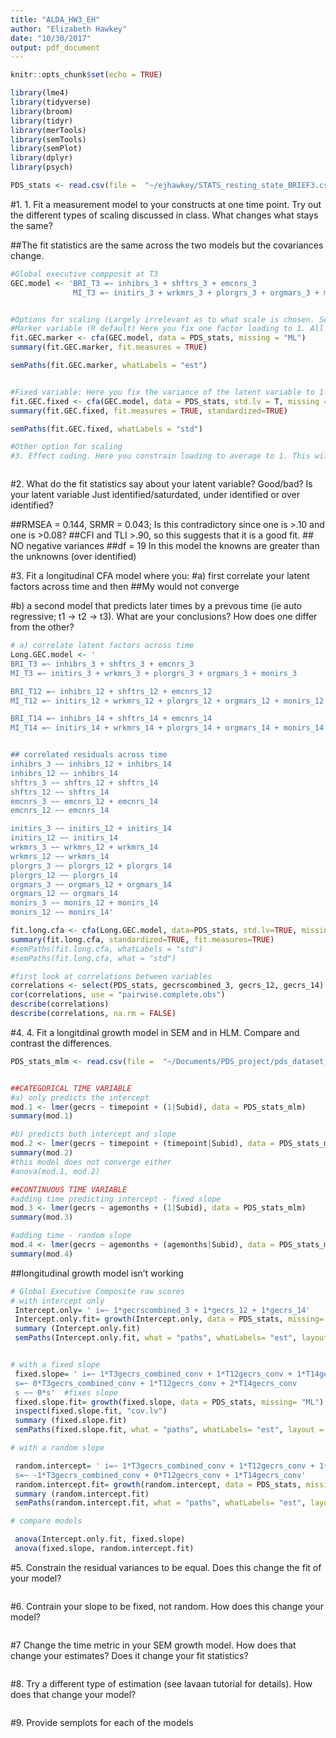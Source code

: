 ```yaml
---
title: "ALDA_HW3_EH"
author: "Elizabeth Hawkey"
date: "10/30/2017"
output: pdf_document
---
```



```r
knitr::opts_chunk$set(echo = TRUE)
```


```r
library(lme4)
library(tidyverse)
library(broom)
library(tidyr)
library(merTools)
library(semTools)
library(semPlot)
library(dplyr)
library(psych)

PDS_stats <- read.csv(file =  "~/ejhawkey/STATS_resting_state_BRIEF3.csv")

```

#1. 1. Fit a measurement model to your constructs at one time point. Try out the different types of scaling discussed in class. What changes what stays the same?

##The fit statistics are the same across the two models but the covariances change.
```r

#Global executive compposit at T3
GEC.model <- 'BRI_T3 =~ inhibrs_3 + shftrs_3 + emcnrs_3 
              MI_T3 =~ initirs_3 + wrkmrs_3 + plorgrs_3 + orgmars_3 + monirs_3'


#Options for scaling (Largely irrelevant as to what scale is chosen. Serves to establish a point of reference in interpret other parameters):
#Marker variable (R default) Here you fix one factor loading to 1. All other loadings are relative to this loading.
fit.GEC.marker <- cfa(GEC.model, data = PDS_stats, missing = "ML")
summary(fit.GEC.marker, fit.measures = TRUE) 

semPaths(fit.GEC.marker, whatLabels = "est")


#Fixed variable: Here you fix the variance of the latent variable to 1 (standardized)
fit.GEC.fixed <- cfa(GEC.model, data = PDS_stats, std.lv = T, missing = "ML")
summary(fit.GEC.fixed, fit.measures = TRUE, standardized=TRUE) 

semPaths(fit.GEC.fixed, whatLabels = "std")

#Other option for scaling
#3. Effect coding. Here you constrain loading to average to 1. This will be helpful for us as we can then put the scale of measurement into our original metric. For longitudinal models this is helpful in terms of how to interpret the amount of change.



```

#2. What do the fit statistics say about your latent variable? Good/bad? Is your latent variable Just identified/saturdated, under identified or over identified?

##RMSEA = 0.144, SRMR = 0.043; Is this contradictory since one is >.10 and one is >0.08?
##CFI and TLI >.90, so this suggests that it is a good fit. 
## NO negative variances
##df = 19 In this model the knowns are greater than the unknowns (over identified)


#3. Fit a longitudinal CFA model where you:
#a) first correlate your latent factors across time and then 
##My would not converge

#b) a second model that predicts later times by a prevous time (ie auto regressive; t1 -> t2 -> t3). What are your conclusions? How does one differ from the other?

```r
# a) correlate latent factors across time
Long.GEC.model <- '
BRI_T3 =~ inhibrs_3 + shftrs_3 + emcnrs_3 
MI_T3 =~ initirs_3 + wrkmrs_3 + plorgrs_3 + orgmars_3 + monirs_3

BRI_T12 =~ inhibrs_12 + shftrs_12 + emcnrs_12 
MI_T12 =~ initirs_12 + wrkmrs_12 + plorgrs_12 + orgmars_12 + monirs_12

BRI_T14 =~ inhibrs_14 + shftrs_14 + emcnrs_14 
MI_T14 =~ initirs_14 + wrkmrs_14 + plorgrs_14 + orgmars_14 + monirs_14


## correlated residuals across time
inhibrs_3 ~~ inhibrs_12 + inhibrs_14
inhibrs_12 ~~ inhibrs_14
shftrs_3 ~~ shftrs_12 + shftrs_14
shftrs_12 ~~ shftrs_14
emcnrs_3 ~~ emcnrs_12 + emcnrs_14
emcnrs_12 ~~ emcnrs_14

initirs_3 ~~ initirs_12 + initirs_14
initirs_12 ~~ initirs_14
wrkmrs_3 ~~ wrkmrs_12 + wrkmrs_14
wrkmrs_12 ~~ wrkmrs_14
plorgrs_3 ~~ plorgrs_12 + plorgrs_14
plorgrs_12 ~~ plorgrs_14
orgmars_3 ~~ orgmars_12 + orgmars_14
orgmars_12 ~~ orgmars_14
monirs_3 ~~ monirs_12 + monirs_14
monirs_12 ~~ monirs_14'

fit.long.cfa <- cfa(Long.GEC.model, data=PDS_stats, std.lv=TRUE, missing = "ML")
summary(fit.long.cfa, standardized=TRUE, fit.measures=TRUE)
#semPaths(fit.long.cfa, whatLabels = "std")
#semPaths(fit.long.cfa, what = "std")

```

```r
#first look at correlations between variables
correlations <- select(PDS_stats, gecrscombined_3, gecrs_12, gecrs_14)
cor(correlations, use = "pairwise.complete.obs")
describe(correlations)
describe(correlations, na.rm = FALSE)

```

#4. 4. Fit a longitdinal growth model in SEM and in HLM. Compare and contrast the differences.

```r
PDS_stats_mlm <- read.csv(file =  "~/Documents/PDS_project/pds_dataset_info/wide_to_long_stats_2.csv")


##CATEGORICAL TIME VARIABLE
#a) only predicts the intercept
mod.1 <- lmer(gecrs ~ timepoint + (1|Subid), data = PDS_stats_mlm)
summary(mod.1)

#b) predicts both intercept and slope 
mod.2 <- lmer(gecrs ~ timepoint + (timepoint|Subid), data = PDS_stats_mlm)
summary(mod.2)
#this model does not converge either
#anova(mod.1, mod.2)

##CONTINUOUS TIME VARIABLE
#adding time predicting intercept - fixed slope
mod.3 <- lmer(gecrs ~ agemonths + (1|Subid), data = PDS_stats_mlm)
summary(mod.3)

#adding time - random slope
mod.4 <- lmer(gecrs ~ agemonths + (agemonths|Subid), data = PDS_stats_mlm)
summary(mod.4)


```
##longitudinal growth model isn't working

```r
# Global Executive Composite raw scores
# with intercept only 
 Intercept.only= ' i=~ 1*gecrscombined_3 + 1*gecrs_12 + 1*gecrs_14' 
 Intercept.only.fit= growth(Intercept.only, data = PDS_stats, missing= "ML")
 summary (Intercept.only.fit)
 semPaths(Intercept.only.fit, what = "paths", whatLabels= "est", layout = "tree")


# with a fixed slope
 fixed.slope= ' i=~ 1*T3gecrs_combined_conv + 1*T12gecrs_conv + 1*T14gecrs_conv
 s=~ 0*T3gecrs_combined_conv + 1*T12gecrs_conv + 2*T14gecrs_conv
 s ~~ 0*s'  #fixes slope
 fixed.slope.fit= growth(fixed.slope, data = PDS_stats, missing= "ML")
 inspect(fixed.slope.fit, "cov.lv")
 summary (fixed.slope.fit)
 semPaths(fixed.slope.fit, what = "paths", whatLabels= "est", layout = "tree")

# with a random slope

 random.intercept= ' i=~ 1*T3gecrs_combined_conv + 1*T12gecrs_conv + 1*T14gecrs_conv
 s=~ -1*T3gecrs_combined_conv + 0*T12gecrs_conv + 1*T14gecrs_conv'
 random.intercept.fit= growth(random.intercept, data = PDS_stats, missing= "ML")
 summary (random.intercept.fit)
 semPaths(random.intercept.fit, what = "paths", whatLabels= "est", layout = "tree")

# compare models 

 anova(Intercept.only.fit, fixed.slope)
 anova(fixed.slope, random.intercept.fit)
```


#5. Constrain the residual variances to be equal. Does this change the fit of your model?

```r


```

#6. Contrain your slope to be fixed, not random. How does this change your model?

```r

```

#7 Change the time metric in your SEM growth model. How does that change your estimates? Does it change your fit statistics?
```r

```

#8. Try a different type of estimation (see lavaan tutorial for details). How does that change your model?
```r

```


#9. Provide semplots for each of the models
```r

```

